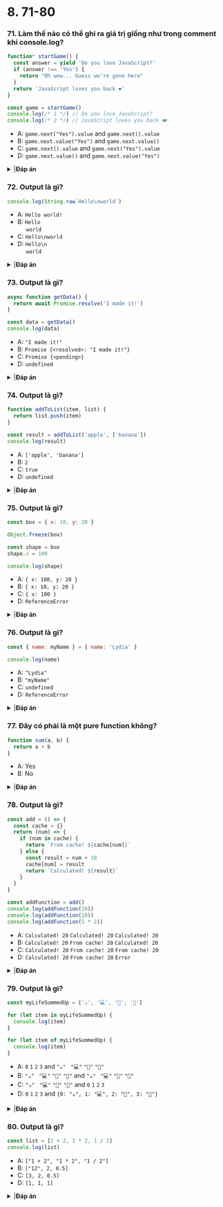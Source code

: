 
# 8. 71-80

### 71. Làm thế nào có thể ghi ra giá trị giống như trong comment khi console.log?

```javascript
function* startGame() {
  const answer = yield 'Do you love JavaScript?'
  if (answer !== 'Yes') {
    return "Oh wow... Guess we're gone here"
  }
  return 'JavaScript loves you back ❤️'
}

const game = startGame()
console.log(/* 1 */) // Do you love JavaScript?
console.log(/* 2 */) // JavaScript loves you back ❤️
```

- A: `game.next("Yes").value` and `game.next().value`
- B: `game.next.value("Yes")` and `game.next.value()`
- C: `game.next().value` and `game.next("Yes").value`
- D: `game.next.value()` and `game.next.value("Yes")`

<details>
<summary>
|<b>Đáp án</b>
</summary>
<p>

#### Đáp án: C

Một _generator_ sẽ "tạm dừng" khi nhìn thấy từ khóa `yield`. Đầu tiên ra sẽ đưa ra chuỗi "Do you love JavaScript?", bằng cách gọi `game.next().value`.

Chương trình sẽ chạy từng dòng, cho tới khi nó tìm thấy từ khóa `yield`. Có một từ khóa `yield` tại dòng đầu tiên của hàm: chương trình sẽ dừng tại đâ! _Điều đó có nghĩa là biến `answer` chưa hề được định nghĩa!_

Khi ta gọi `game.next("Yes").value`, `yield` trước đó sẽ được thay thế bởi giá trị được truyền vào hàm `next()`, trong trường hợp này là`"Yes"`. Theo đó giá trị của biến `answer` giờ sẽ là `"Yes"`. Điều kiện if sẽ trả về `false`, và `JavaScript loves you back ❤️` sẽ được ghi ra.

</p>
</details>

### 72. Output là gì?

```javascript
console.log(String.raw`Hello\nworld`)
```

- A: `Hello world!`
- B: `Hello` <br />&nbsp; &nbsp; &nbsp;`world`
- C: `Hello\nworld`
- D: `Hello\n` <br /> &nbsp; &nbsp; &nbsp;`world`

<details>
<summary>
|<b>Đáp án</b>
</summary>
<p>

#### Đáp án: C

`String.raw` trả về chuỗi nguyên bản, các ký tự (`\n`, `\v`, `\t` etc.) sẽ vẫn là nguyên bản và không biến thành xuống dòng hay khoảng trắng! Nếu ta không để là chuỗi nguyên bản, sẽ có trường hợp xảy ra lỗi không mong muốn, ví dụ với đường dẫn:

`` const path = `C:\Documents\Projects\table.html` ``

Sẽ cho ta chuỗi là:

`"C:DocumentsProjects able.html"`

Với `String.raw`, nó sẽ trả về là:

`C:\Documents\Projects\table.html`

Do đó, trong trường hợp này `Hello\nworld` sẽ được ghi ra.

</p>
</details>

### 73. Output là gì?

```javascript
async function getData() {
  return await Promise.resolve('I made it!')
}

const data = getData()
console.log(data)
```

- A: `"I made it!"`
- B: `Promise {<resolved>: "I made it!"}`
- C: `Promise {<pending>}`
- D: `undefined`

<details>
<summary>
|<b>Đáp án</b>
</summary>
<p>

#### Đáp án: C

Một hàm `async` luôn luôn trả về một `promise`. `await` sẽ chờ cho tới khi promise đó được hoàn thành: một pending promise sẽ được trả về khi ta gọi `getData()` bằng cách gán nó cho biến `data`.

Nếu ta muốn truy cập giá trị đã hoàn thành của promise, trong trường hợp này là `"I made it"`, ta có thể sử dụng hàm `.then()` ngay sau `data` như sau:

`data.then(res => console.log(res))`

Khi này nó sẽ ghi ra `"I made it!"`

</p>
</details>

### 74. Output là gì?

```javascript
function addToList(item, list) {
  return list.push(item)
}

const result = addToList('apple', ['banana'])
console.log(result)
```

- A: `['apple', 'banana']`
- B: `2`
- C: `true`
- D: `undefined`

<details>
<summary>
|<b>Đáp án</b>
</summary>
<p>

#### Đáp án: B

Hàm `.push()` trả về _độ dài_ của mảng mới! Trước đó, mảng chỉ hồm một phần tử là `"banana"` và có độ dài là `1`. Sau khi thêm chuỗi `"apple"` vào mảng, mảng lúc này có hai chuỗi và có độ dài là `2`. Do đó hàm `addToList` sẽ trả về 2.

Hàm `push` sẽ thay đổi chính bản thân mảng truyền vào. Do đó nếu chúng ta muốn trả về _mảng_ thay vì chỉ trả về _độ dài_, chúng ta nên trả về trực tiếp mảng `list` sau khi đã thêm `item` vào đó.

</p>
</details>

### 75. Output là gì?

```javascript
const box = { x: 10, y: 20 }

Object.freeze(box)

const shape = box
shape.x = 100

console.log(shape)
```

- A: `{ x: 100, y: 20 }`
- B: `{ x: 10, y: 20 }`
- C: `{ x: 100 }`
- D: `ReferenceError`

<details>
<summary>
|<b>Đáp án</b>
</summary>
<p>

#### Đáp án: B

`Object.freeze` khiến cho chúng ta không thể thêm vào, xóa đi hay thay đổi bất kì thuộc tính nào của object (trừ phi giá trị của thuộc tính lại chính là một object khác).

Khi chúng ta tạo ra biến `shape` và set cho nó giá trị bằng với một object đã được đóng băng là `box`, thì `shape` cũng sẽ trỏ tới một object đã được đóng băng. Ta có thể check một object có đang bị đóng băng hay không bằng `Object.isFrozen`. Trong trường hợp này, `Object.isFrozen(shape)` trả về true, vì `shape` đang trỏ tới một object bị đóng băng.

Do đó, cộng với việc `x` không phải là object, ta sẽ không thể thay đổi giá trị của `x`. `x` sẽ vẫn là `10`, và `{ x: 10, y: 20 }` được ghi ra.

</p>
</details>

### 76. Output là gì?

```javascript
const { name: myName } = { name: 'Lydia' }

console.log(name)
```

- A: `"Lydia"`
- B: `"myName"`
- C: `undefined`
- D: `ReferenceError`

<details>
<summary>
|<b>Đáp án</b>
</summary>
<p>

#### Đáp án: D

Khi ta tiến hành unpack giá trị `name` từ object ở phía bên phải, ta đã gán giá trị `"Lydia"` của nó cho biến có tên là `myName`.

Với cú pháp `{ name: myName }`, chúng ta muốn khai báo một biến `myName` với giá trị là giá trị của thuộc tính `name` trong object phía bên phải.

Do `name` chưa được định nghĩa, nên ghi log ra, nó sẽ throw ra một ReferenceError.

</p>
</details>

### 77. Đây có phải là một pure function không?

```javascript
function sum(a, b) {
  return a + b
}
```

- A: Yes
- B: No

<details>
<summary>
|<b>Đáp án</b>
</summary>
<p>

#### Đáp án: A

Một hàm được gọi là _pure function_ khi nó luôn luôn trả về một giá trị giống nhau, nếu đối số đưa vào là giống nhau.

Hàm `sum` luôn trả về giá trị giống nhau. Nếu ta đưa vào `1` và `2`, nó sẽ _luôn_ trả về `3`. Nếu ta đưa vào `5` và `10`, nó _luôn_ trả về `15`. Cứ như vậy, đây là một _pure function_.

</p>
</details>

### 78. Output là gì?

```javascript
const add = () => {
  const cache = {}
  return (num) => {
    if (num in cache) {
      return `From cache! ${cache[num]}`
    } else {
      const result = num + 10
      cache[num] = result
      return `Calculated! ${result}`
    }
  }
}

const addFunction = add()
console.log(addFunction(10))
console.log(addFunction(10))
console.log(addFunction(5 * 2))
```

- A: `Calculated! 20` `Calculated! 20` `Calculated! 20`
- B: `Calculated! 20` `From cache! 20` `Calculated! 20`
- C: `Calculated! 20` `From cache! 20` `From cache! 20`
- D: `Calculated! 20` `From cache! 20` `Error`

<details>
<summary>
|<b>Đáp án</b>
</summary>
<p>

#### Đáp án: C

Hàm `add` chính là một hàm _memoized_ (hàm có nhớ). Với việc có nhớ, chúng ta có thể cache lại kết quả của function để tăng tốc độ tính toán lên. Trong trường hợp này, chúng ta tạo ra một `cache` object để lưu trữ những kết quả tính toán trước đó.

Mỗi lần chúng ta gọi hàm `addFunction` với đối số giống nhau, đầu tiên nó sẽ check xem đối số đó có tồn tại trong cache hay không. Nếu có, giá trị trong cache sẽ được trả về luôn, tiết kiệm thời gian tính toán. Còn nếu không thì nó sẽ tiến hành tính toán kết quả và tiếp tục lưu vào cache.

Chúng ta gọi hàm `addFunction` ba lần với cùng một đối số: trong lần gọi đầu tiên, giá trị của `num` là `10` và chưa có mặt trong cache. Do đó `num in cache` trả về `false`, và sẽ chạy vào else block: `Calculated! 20` sẽ được ghi ra, và 10 sẽ được đưa vào cạche. `cache` khi này sẽ là `{ 10: 20 }`.

Tại lần gọi thứ hai, `cache` object đã có giá trị `10`. `num in cache` trả về `true`, và `'From cache! 20'` được ghi ra.

Tại lần gọi thứ ba, ta đưa vào `5 * 2`, tức `10` vào hàm. Tiếp tục giống như trên, `'From cache! 20'` sẽ được ghi ra.

</p>
</details>

### 79. Output là gì?

```javascript
const myLifeSummedUp = ['☕', '💻', '🍷', '🍫']

for (let item in myLifeSummedUp) {
  console.log(item)
}

for (let item of myLifeSummedUp) {
  console.log(item)
}
```

- A: `0` `1` `2` `3` and `"☕"` ` "💻"` `"🍷"` `"🍫"`
- B: `"☕"` ` "💻"` `"🍷"` `"🍫"` and `"☕"` ` "💻"` `"🍷"` `"🍫"`
- C: `"☕"` ` "💻"` `"🍷"` `"🍫"` and `0` `1` `2` `3`
- D: `0` `1` `2` `3` and `{0: "☕", 1: "💻", 2: "🍷", 3: "🍫"}`

<details>
<summary>
|<b>Đáp án</b>
</summary>
<p>

#### Đáp án: A

Với vòng lặp _for-in_, chúng ta có thể duyệt qua các thuộc tính **enumerable** của object. Với mảng, thuộc tính enumerable chính là các "key" của mảng, hay chính là các index của mảng đó. Ta có thể coi mảng như là:

`{0: "☕", 1: "💻", 2: "🍷", 3: "🍫"}`

Do đó `0` `1` `2` `3` được ghi ra.

Với vòng lặp _for-of_, chúng ta sẽ duyệt qua các phần tử của một **iterable**. Một mảng chính là một iterable. Khi chúng ta duyệt qua mảng, biến "item" chính là phần tử mà nó đang duyệt qua, do đó `"☕"` ` "💻"` `"🍷"` `"🍫"` được ghi ra.

</p>
</details>

### 80. Output là gì?

```javascript
const list = [1 + 2, 1 * 2, 1 / 2]
console.log(list)
```

- A: `["1 + 2", "1 * 2", "1 / 2"]`
- B: `["12", 2, 0.5]`
- C: `[3, 2, 0.5]`
- D: `[1, 1, 1]`

<details>
<summary>
|<b>Đáp án</b>
</summary>
<p>

#### Đáp án: C

Mảng có thể nhận bất cứ giá trị nào. Số, chuỗi, objects, mảng khác, null, boolean, undefined, và nhiều dạng biểu thức nữa như ngày tháng, hàm, và các tính toán.

Giá trị của phần tử chính là giá trị trả về. `1 + 2` trả về `3`, `1 * 2` trả về `2`, và `1 / 2` trả về `0.5`.

</p>
</details>
